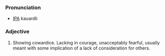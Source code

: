 ===Pronunciation===
*[[IPA]] kauardli

===Adjective===
# Showing cowardice. Lacking in courage, unacceptably fearful, usually meant with some implication of a lack of consideration for others.